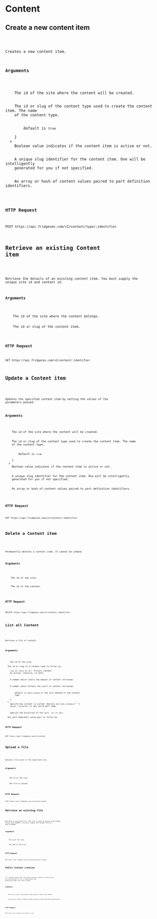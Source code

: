 
# Content

## Create a new content item

<Code name="content.create" version="v2" />

Creates a new content item.

### Arguments

<Params>
  <Param name="site" required>
    The id of the site where the content will be created.
  </Param>
  <Param name=":identifier" required>
    The id or slug of the content type used to create the content item. The name
    of the content type.
  </Param>
  <Param
    name="active"
    extra={
      <span>
        default is <code>true</code>
      </span>
    }
  >
    Boolean value indicates if the content item is active or not.
  </Param>
  <Param name="slug">
    A unique slug identifier for the content item. One will be intelligently
    generated for you if not specified.
  </Param>
  <Param name="content" required>
    An array or hash of content values paired to part definition identifiers.
  </Param>
</Params>

### HTTP Request

`POST https://api.fridgecms.com/v1/content/type/:identifier`

## Retrieve an existing Content item

<Code name="content.get" version="v2" />

Retrieve the details of an existing content item. You must supply the unique site id and content id.

### Arguments

<Params>
  <Param name="site" required>
    The id of the site where the content belongs.
  </Param>
  <Param name=":identifier" required>
    The id or slug of the content item.
  </Param>
</Params>

### HTTP Request

`GET https://api.fridgecms.com/v1/content/:identifier`

## Update a Content item

<Code name="content.update" version="v2" />

Updates the specified content item by setting the values of the parameters passed.

### Arguments

<Params>
  <Param name="site" required>
    The id of the site where the content will be created.
  </Param>
  <Param name=":identifier" required>
    The id or slug of the content type used to create the content item. The name
    of the content type.
  </Param>
  <Param
    name="active"
    extra={
      <span>
        default is <code>true</code>
      </span>
    }
  >
    Boolean value indicates if the content item is active or not.
  </Param>
  <Param name="slug">
    A unique slug identifier for the content item. One will be intelligently
    generated for you if not specified.
  </Param>
  <Param name="content" required>
    An array or hash of content values paired to part definition identifiers.
  </Param>
</Params>

### HTTP Request

`PUT https://api.fridgecms.com/v1/content/:identifier`

## Delete a Content item

<Code name="content.delete" version="v2" />

Permanently deletes a content item. It cannot be undone.

### Arguments

<Params>
  <Param name="site" required>
    The id of the site.
  </Param>
  <Param name=":identifier" required>
    The id of the content.
  </Param>
</Params>

### HTTP Request

`DELETE https://api.fridgecms.com/v1/content/:identifier`

## List all Content

<Code name="content.list" version="v2" />

Retrieve a list of content.

### Arguments

<Params>
  <Param name="site" required>
    The id of the site.
  </Param>
  <Param name="type">The id or slug of a content type to filter by.</Param>
  <Param name="active">
    <code>true</code> or <code>false</code> or <code>all</code>. Filters content
    by active, inactive, or both.
  </Param>
  <Param name="limit">
    A number which limits the amount of content retrieved.
  </Param>
  <Param name="offset">
    A number which offsets the start of content retrieved.
  </Param>
  <Param
    name="sort_method"
    extra={
      <span>
        default is <code>date_created</code> or the sort method of the content
        type
      </span>
    }
  >
    Specify how content is sorted. Options are <code>date_created</code>,{" "}
    <code>manual</code>, <code>hierarchy</code>, or any valid part name.
  </Param>
  <Param name="sort_order">
    Specify the direction of the sort. <code>asc</code> or <code>desc</code>
  </Param>
  <Param name="{part_name}">Any part name/part value pair to filter by.</Param>
</Params>

### HTTP Request

`GET https://api.fridgecms.com/v1/content`

## Upload a file

<Code name="content.upload" version="v2" />

Upload a file asset to the specified site.

### Arguments

<Params>
  <Param name="site" required>
    The id of the site.
  </Param>
  <Param name="file" required>
    The file to upload.
  </Param>
</Params>

### HTTP Request

`POST https://api.fridgecms.com/v1/content/upload`

## Retrieve an existing file

<Code name="content.file" version="v2" />

Retrieve an existing file. The file is sent as binary with proper `Content-Type` headers. You must supply the unique site id and filename.

### Arguments

<Params>
  <Param name="site" required>
    The id of the site.
  </Param>
  <Param name=":filename" required>
    The name of the file.
  </Param>
</Params>

### HTTP Request

`GET https://api.fridgecms.com/v1/content/upload/:filename`

## Public Content creation

<Code name="content.public" version="v2" />

If a content type allows for public content creation by setting the `api_create` option to `true`, a valid public key authorized token can create content.

### Arguments

<Params>
  <Param name=":type" required>
    The id or slug of the content type used to create the content.
  </Param>
  <Param name="content" required>
    An array or hash of content values paired to part definition identifiers.
  </Param>
</Params>

### HTTP Request

`POST https://api.fridgecms.com/v1/public/:type`

